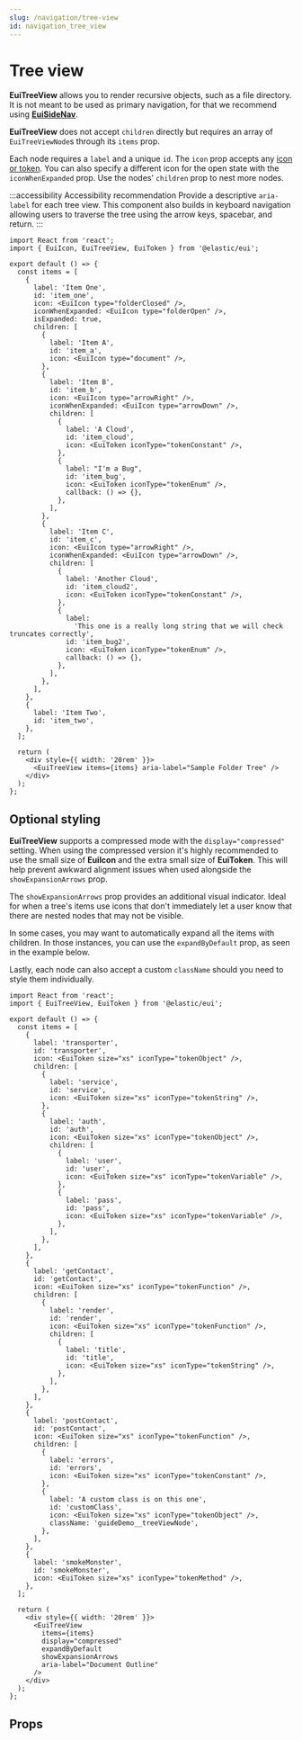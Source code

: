 ```yaml
---
slug: /navigation/tree-view
id: navigation_tree_view
---
```


# Tree view

**EuiTreeView** allows you to render recursive objects, such as a file directory. It is not meant to be used as primary navigation, for that we recommend using [**EuiSideNav**](/docs/navigation/side-nav).

**EuiTreeView** does not accept `children` directly but requires an array of `EuiTreeViewNode`s through its `items` prop.

Each node requires a `label` and a unique `id`. The `icon` prop accepts any [icon or token](/docs/display/icons). You can also specify a different icon for the open state with the `iconWhenExpanded` prop. Use the nodes' `children` prop to nest more nodes.

:::accessibility Accessibility recommendation
Provide a descriptive `aria-label` for each tree view. This component also builds in keyboard navigation allowing users to traverse the tree using the arrow keys, spacebar, and return.
:::

```tsx interactive
import React from 'react';
import { EuiIcon, EuiTreeView, EuiToken } from '@elastic/eui';

export default () => {
  const items = [
    {
      label: 'Item One',
      id: 'item_one',
      icon: <EuiIcon type="folderClosed" />,
      iconWhenExpanded: <EuiIcon type="folderOpen" />,
      isExpanded: true,
      children: [
        {
          label: 'Item A',
          id: 'item_a',
          icon: <EuiIcon type="document" />,
        },
        {
          label: 'Item B',
          id: 'item_b',
          icon: <EuiIcon type="arrowRight" />,
          iconWhenExpanded: <EuiIcon type="arrowDown" />,
          children: [
            {
              label: 'A Cloud',
              id: 'item_cloud',
              icon: <EuiToken iconType="tokenConstant" />,
            },
            {
              label: "I'm a Bug",
              id: 'item_bug',
              icon: <EuiToken iconType="tokenEnum" />,
              callback: () => {},
            },
          ],
        },
        {
          label: 'Item C',
          id: 'item_c',
          icon: <EuiIcon type="arrowRight" />,
          iconWhenExpanded: <EuiIcon type="arrowDown" />,
          children: [
            {
              label: 'Another Cloud',
              id: 'item_cloud2',
              icon: <EuiToken iconType="tokenConstant" />,
            },
            {
              label:
                'This one is a really long string that we will check truncates correctly',
              id: 'item_bug2',
              icon: <EuiToken iconType="tokenEnum" />,
              callback: () => {},
            },
          ],
        },
      ],
    },
    {
      label: 'Item Two',
      id: 'item_two',
    },
  ];

  return (
    <div style={{ width: '20rem' }}>
      <EuiTreeView items={items} aria-label="Sample Folder Tree" />
    </div>
  );
};
```

## Optional styling

**EuiTreeView** supports a compressed mode with the `display="compressed"` setting. When using the compressed version it's highly recommended to use the small size of **EuiIcon** and the extra small size of **EuiToken**. This will help prevent awkward alignment issues when used alongside the `showExpansionArrows` prop.

The `showExpansionArrows` prop provides an additional visual indicator. Ideal for when a tree's items use icons that don't immediately let a user know that there are nested nodes that may not be visible.

In some cases, you may want to automatically expand all the items with children. In those instances, you can use the `expandByDefault` prop, as seen in the example below.

Lastly, each node can also accept a custom `className` should you need to style them individually.

```tsx interactive
import React from 'react';
import { EuiTreeView, EuiToken } from '@elastic/eui';

export default () => {
  const items = [
    {
      label: 'transporter',
      id: 'transporter',
      icon: <EuiToken size="xs" iconType="tokenObject" />,
      children: [
        {
          label: 'service',
          id: 'service',
          icon: <EuiToken size="xs" iconType="tokenString" />,
        },
        {
          label: 'auth',
          id: 'auth',
          icon: <EuiToken size="xs" iconType="tokenObject" />,
          children: [
            {
              label: 'user',
              id: 'user',
              icon: <EuiToken size="xs" iconType="tokenVariable" />,
            },
            {
              label: 'pass',
              id: 'pass',
              icon: <EuiToken size="xs" iconType="tokenVariable" />,
            },
          ],
        },
      ],
    },
    {
      label: 'getContact',
      id: 'getContact',
      icon: <EuiToken size="xs" iconType="tokenFunction" />,
      children: [
        {
          label: 'render',
          id: 'render',
          icon: <EuiToken size="xs" iconType="tokenFunction" />,
          children: [
            {
              label: 'title',
              id: 'title',
              icon: <EuiToken size="xs" iconType="tokenString" />,
            },
          ],
        },
      ],
    },
    {
      label: 'postContact',
      id: 'postContact',
      icon: <EuiToken size="xs" iconType="tokenFunction" />,
      children: [
        {
          label: 'errors',
          id: 'errors',
          icon: <EuiToken size="xs" iconType="tokenConstant" />,
        },
        {
          label: 'A custom class is on this one',
          id: 'customClass',
          icon: <EuiToken size="xs" iconType="tokenObject" />,
          className: 'guideDemo__treeViewNode',
        },
      ],
    },
    {
      label: 'smokeMonster',
      id: 'smokeMonster',
      icon: <EuiToken size="xs" iconType="tokenMethod" />,
    },
  ];

  return (
    <div style={{ width: '20rem' }}>
      <EuiTreeView
        items={items}
        display="compressed"
        expandByDefault
        showExpansionArrows
        aria-label="Document Outline"
      />
    </div>
  );
};
```

## Props


<PropTable definition={treeViewDocgen.EuiTreeView} />
<PropTable definition={treeViewItemDocgen.EuiTreeViewItem} />
